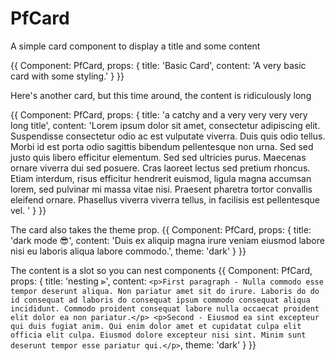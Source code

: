 

# PfCard

A simple card component to display a title and some content

<Meta title='molecules/PfCard' component={PfCard} />

<Preview withSource='open'>
    <Story name='default'>
        {{
            Component: PfCard,
            props: {
                title: 'Basic Card',
                content: 'A very basic card with some styling.'
            }
        }}
    </Story>
</Preview>

Here's another card, but this time around, the content is ridiculously long

<Preview>
    <Story name='long'>
        {{
            Component: PfCard,
            props: {
                title: 'a catchy and a very very very very long title',
                content: 'Lorem ipsum dolor sit amet, consectetur adipiscing elit. Suspendisse consectetur odio ac est vulputate viverra. Duis quis odio tellus. Morbi id est porta odio sagittis bibendum pellentesque non urna. Sed sed justo quis libero efficitur elementum. Sed sed ultricies purus. Maecenas ornare viverra dui sed posuere. Cras laoreet lectus sed pretium rhoncus. Etiam interdum, risus efficitur hendrerit euismod, ligula magna accumsan lorem, sed pulvinar mi massa vitae nisi. Praesent pharetra tortor convallis eleifend ornare. Phasellus viverra viverra tellus, in facilisis est pellentesque vel. '
            }
        }}
    </Story>
</Preview>

The card also takes the theme prop.
<Preview>
    <Story name='dark'>
        {{
            Component: PfCard,
            props: {
                title: 'dark mode 😎',
                content: 'Duis ex aliquip magna irure veniam eiusmod labore nisi eu laboris aliqua labore commodo.',
                theme: 'dark'
            }
        }}
    </Story>
</Preview>

The content is a slot so you can nest components
<Preview>
    <Story name='nesting'>
        {{
            Component: PfCard,
            props: {
                title: 'nesting ⪢',
                content: `<p>First paragraph - Nulla commodo esse tempor deserunt aliqua. Non pariatur amet sit do irure. Laboris do do id consequat ad laboris do consequat ipsum commodo consequat aliqua incididunt. Commodo proident consequat labore nulla occaecat proident elit dolor ea non pariatur.</p> <p>Second - Eiusmod ea sint excepteur qui duis fugiat anim. Qui enim dolor amet et cupidatat culpa elit officia elit culpa. Eiusmod dolore excepteur nisi sint. Minim sunt deserunt tempor esse pariatur qui.</p>`,
                theme: 'dark'
            }
        }}
    </Story>
</Preview>